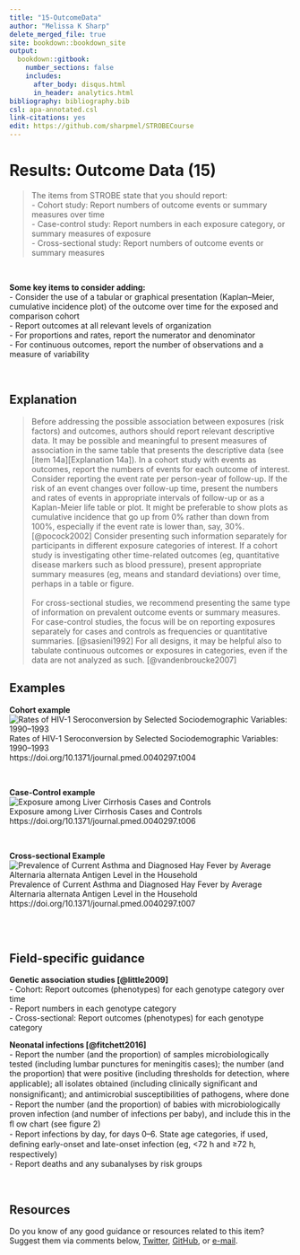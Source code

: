 ---
title: "15-OutcomeData"
author: "Melissa K Sharp"
delete_merged_file: true
site: bookdown::bookdown_site
output:
  bookdown::gitbook:
    number_sections: false 
    includes: 
      after_body: disqus.html
      in_header: analytics.html
bibliography: bibliography.bib
csl: apa-annotated.csl
link-citations: yes
edit: https://github.com/sharpmel/STROBECourse
---

# Results: Outcome Data (15)  
>The items from STROBE state that you should report:  
- Cohort study: Report numbers of outcome events or summary measures over time  
- Case-control study: Report numbers in each exposure category, or summary measures of exposure  
- Cross-sectional study: Report numbers of outcome events or summary measures  

</br> 

**Some key items to consider adding:**  
- Consider the use of a tabular or graphical presentation (Kaplan–Meier, cumulative incidence plot) of the outcome over time for the exposed and comparison cohort  
- Report outcomes at all relevant levels of organization  
- For proportions and rates, report the numerator and denominator  
- For continuous outcomes, report the number of observations and a measure of variability  

</br> 

## Explanation  
> Before addressing the possible association between exposures (risk factors) and outcomes, authors should report relevant descriptive data. It may be possible and meaningful to present measures of association in the same table that presents the descriptive data (see [item 14a][Explanation 14a]). In a cohort study with events as outcomes, report the numbers of events for each outcome of interest. Consider reporting the event rate per person-year of follow-up. If the risk of an event changes over follow-up time, present the numbers and rates of events in appropriate intervals of follow-up or as a Kaplan-Meier life table or plot. It might be preferable to show plots as cumulative incidence that go up from 0% rather than down from 100%, especially if the event rate is lower than, say, 30%. [@pocock2002] Consider presenting such information separately for participants in different exposure categories of interest. If a cohort study is investigating other time-related outcomes (eg, quantitative disease markers such as blood pressure), present appropriate summary measures (eg, means and standard deviations) over time, perhaps in a table or figure.  
</br>
For cross-sectional studies, we recommend presenting the same type of information on prevalent outcome events or summary measures. For case-control studies, the focus will be on reporting exposures separately for cases and controls as frequencies or quantitative summaries. [@sasieni1992] For all designs, it may be helpful also to tabulate continuous outcomes or exposures in categories, even if the data are not analyzed as such. [@vandenbroucke2007]  

## Examples  
**Cohort example**
<img align="center" src="images/15cohort.png" alt="Rates of HIV-1 Seroconversion by Selected Sociodemographic Variables: 1990–1993"></br> 
Rates of HIV-1 Seroconversion by Selected Sociodemographic Variables: 1990–1993  
https://doi.org/10.1371/journal.pmed.0040297.t004  

</br> 

**Case-Control example**
<img align="center" src="images/15caco.png" alt="Exposure among Liver Cirrhosis Cases and Controls"></br> 
Exposure among Liver Cirrhosis Cases and Controls  
https://doi.org/10.1371/journal.pmed.0040297.t006  

</br> 

**Cross-sectional Example**
<img align="center" src="images/15cross.png" alt="Prevalence of Current Asthma and Diagnosed Hay Fever by Average Alternaria alternata Antigen Level in the Household">
Prevalence of Current Asthma and Diagnosed Hay Fever by Average Alternaria alternata Antigen Level in the Household  
https://doi.org/10.1371/journal.pmed.0040297.t007  

</br></br>

## Field-specific guidance  
**Genetic association studies [@little2009]**  
- Cohort: Report outcomes (phenotypes) for each genotype category over time  
- Report numbers in each genotype category  
- Cross-sectional: Report outcomes (phenotypes) for each genotype category  </br> 

**Neonatal infections [@fitchett2016]**  
- Report the number (and the proportion) of samples microbiologically tested (including lumbar punctures for meningitis cases); the number (and the proportion) that were positive (including thresholds for detection, where applicable); all isolates obtained (including clinically signiﬁcant and nonsigniﬁcant); and antimicrobial susceptibilities of pathogens, where done  
- Report the number (and the proportion) of babies with microbiologically proven infection (and number of infections per baby), and include this in the ﬂ ow chart (see ﬁgure 2)  
- Report infections by day, for days 0–6. State age categories, if used, deﬁning early-onset and late-onset infection (eg, <72 h and ≥72 h, respectively)  
- Report deaths and any subanalyses by risk groups  

</br>

## Resources  
Do you know of any good guidance or resources related to this item? Suggest them via comments below, [Twitter](https://twitter.com/sharpmelk), [GitHub](https://github.com/sharpmel/STROBECourse), or [e-mail](mailto:melissaksharp@gmail.com).
